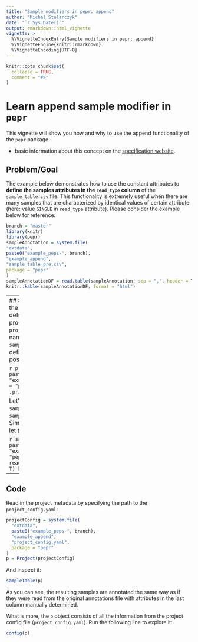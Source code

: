 ```yaml
---
title: "Sample modifiers in pepr: append"
author: "Michal Stolarczyk"
date: "`r Sys.Date()`"
output: rmarkdown::html_vignette
vignette: >
  %\VignetteIndexEntry{Sample modifiers in pepr: append}
  %\VignetteEngine{knitr::rmarkdown}
  %\VignetteEncoding{UTF-8}
---
```


```r
knitr::opts_chunk$set(
  collapse = TRUE,
  comment = "#>"
)
```

# Learn append sample modifier in `pepr`

This vignette will show you how and why to use the append functionality of the `pepr` package. 

 - basic information about this concept on the [specification website](http://pep.databio.org/en/2.0.0/specification/#sample_modifiersappend).

## Problem/Goal
The example below demonstrates how to use the constant attributes to **define the samples attributes in the `read_type` column** of the `sample_table.csv` file. This functionality is extremely useful when there are many samples that are characterized by identical values of certain attribute (here: value `SINGLE` in `read_type` attribute). Please consider the example below for reference:

```r
branch = "master"
library(knitr)
library(pepr)
sampleAnnotation = system.file(
"extdata",
paste0("example_peps-", branch),
"example_append",
"sample_table_pre.csv",
package = "pepr"
)
sampleAnnotationDF = read.table(sampleAnnotation, sep = ",", header = T)
knitr::kable(sampleAnnotationDF, format = "html") 
```

----
## Solution
As the name suggests the attributes in the specified attributes (here: `read_type`) can be defined as constant ones. The way how this process is carried out is indicated explicitly in the `project_config.yaml` file (presented below). The name of the column is determined in the `sample_modifiers.append` key-value pair. Note that definition of more than one constant attribute is possible.


```r
projectConfig = system.file(
"extdata",
paste0("example_peps-", branch),
"example_append",
"project_config.yaml",
package = "pepr"
)
.printNestedList(yaml::read_yaml(projectConfig))
```


Let's introduce a few modifications to the original `sample_table.csv` file to use the `sample_modifiers.append` section of the config. Simply skip the attributes that are set constant and let the `pepr` do the work for you.

```r
sampleAnnotation = system.file(
  "extdata",
  paste0("example_peps-", branch),
  "example_append",
  "sample_table.csv",
  package = "pepr"
  )
  sampleAnnotationDF = read.table(sampleAnnotation, sep = ",", header = T)
  kable(sampleAnnotationDF, format = "html") 
```

----
## Code
Read in the project metadata by specifying the path to the `project_config.yaml`:

```r
projectConfig = system.file(
  "extdata",
  paste0("example_peps-", branch), 
  "example_append", 
  "project_config.yaml", 
  package = "pepr"
)
p = Project(projectConfig)
```

And inspect it:

```r
sampleTable(p)
```

As you can see, the resulting samples are annotated the same way as if they were read from the original annotations file with attributes in the last column manually determined.

What is more, the `p` object consists of all the information from the project config file (`project_config.yaml`). Run the following line to explore it:

```r
config(p)
```

